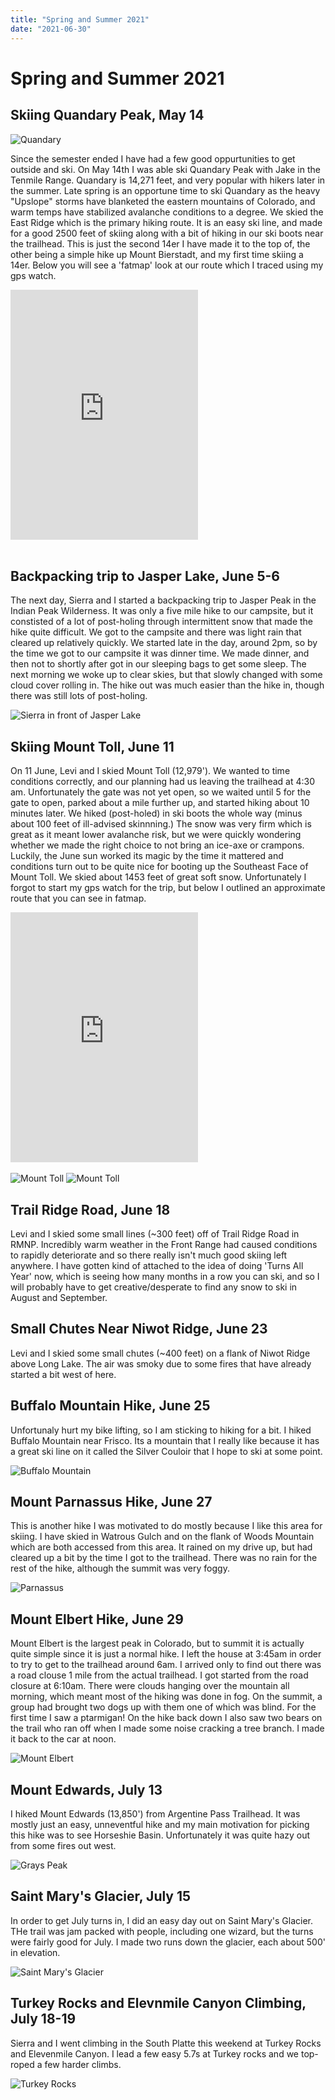 ```yaml
---
title: "Spring and Summer 2021"
date: "2021-06-30"
---
```


# Spring and Summer 2021

## Skiing Quandary Peak, May 14

<Image src={quandary} className={styles.image} alt="Quandary" />

Since the semester ended I have had a few good oppurtunities to get outside and ski. On May 14th I was able ski Quandary Peak with Jake in the Tenmile Range. Quandary is 14,271 feet, and very popular with hikers later in the summer. Late spring is an opportune time to ski Quandary as the heavy "Upslope" storms have blanketed the eastern mountains of Colorado, and warm temps have stabilized avalanche conditions to a degree. We skied the East Ridge which is the primary hiking route. It is an easy ski line, and made for a good 2500 feet of skiing along with a bit of hiking in our ski boots near the trailhead. This is just the second 14er I have made it to the top of, the other being a simple hike up Mount Bierstadt, and my first time skiing a 14er. Below you will see a 'fatmap' look at our route which I traced using my gps watch.

<iframe
  height="400"
  frameBorder="0"
  className={styles.blogIFrame}
  src="https://fatmap.com/routeid/2783212/east-ridge-of-quandary?fmid=em"
></iframe>

<br />
<br />

## Backpacking trip to Jasper Lake, June 5-6

The next day, Sierra and I started a backpacking trip to Jasper Peak in the Indian Peak Wilderness. It was only a five mile hike to our campsite, but it constisted of a lot of post-holing through intermittent snow that made the hike quite difficult. We got to the campsite and there was light rain that cleared up relatively quickly. We started late in the day, around 2pm, so by the time we got to our campsite it was dinner time. We made dinner, and then not to shortly after got in our sleeping bags to get some sleep. The next morning we woke up to clear skies, but that slowly changed with some cloud cover rolling in. The hike out was much easier than the hike in, though there was still lots of post-holing.

<Image
  src={arrlake}
  className={styles.image}
  alt="Sierra in front of Jasper Lake"
/>

## Skiing Mount Toll, June 11

On 11 June, Levi and I skied Mount Toll (12,979'). We wanted to time conditions correctly, and our planning had us leaving the trailhead at 4:30 am. Unfortunately the gate was not yet open, so we waited until 5 for the gate to open, parked about a mile further up, and started hiking about 10 minutes later. We hiked (post-holed) in ski boots the whole way (minus about 100 feet of ill-advised skinnning.) The snow was very firm which is great as it meant lower avalanche risk, but we were quickly wondering whether we made the right choice to not bring an ice-axe or crampons. Luckily, the June sun worked its magic by the time it mattered and conditions turn out to be quite nice for booting up the Southeast Face of Mount Toll. We skied about 1453 feet of great soft snow. Unfortunately I forgot to start my gps watch for the trip, but below I outlined an approximate route that you can see in fatmap.

<iframe
  height="400"
  frameBorder="0"
  className={styles.blogIFrame}
  src="https://fatmap.com/routeid/2781834/southeast-face-mount-toll?fmid=em"
></iframe>

<br />
<br />

<Image src={mounttoll} className={styles.image} alt="Mount Toll" />

<Image src={mounttollfar} className={styles.image} alt="Mount Toll" />

## Trail Ridge Road, June 18

Levi and I skied some small lines (~300 feet) off of Trail Ridge Road in RMNP. Incredibly warm weather in the Front Range had caused conditions to rapidly deteriorate and so there really isn't much good skiing left anywhere. I have gotten kind of attached to the idea of doing 'Turns All Year' now, which is seeing how many months in a row you can ski, and so I will probably have to get creative/desperate to find any snow to ski in August and September.

## Small Chutes Near Niwot Ridge, June 23

Levi and I skied some small chutes (~400 feet) on a flank of Niwot Ridge above Long Lake. The air was smoky due to some fires that have already started a bit west of here.

## Buffalo Mountain Hike, June 25

Unfortunaly hurt my bike lifting, so I am sticking to hiking for a bit. I hiked Buffalo Mountain near Frisco. Its a mountain that I really like because it has a great ski line on it called the Silver Couloir that I hope to ski at some point.

<Image src={buff} className={styles.image} alt="Buffalo Mountain" />

## Mount Parnassus Hike, June 27

This is another hike I was motivated to do mostly because I like this area for skiing. I have skied in Watrous Gulch and on the flank of Woods Mountain which are both accessed from this area. It rained on my drive up, but had cleared up a bit by the time I got to the trailhead. There was no rain for the rest of the hike, although the summit was very foggy.

<Image src={parn} className={styles.image} alt="Parnassus" />

## Mount Elbert Hike, June 29

Mount Elbert is the largest peak in Colorado, but to summit it is actually quite simple since it is just a normal hike. I left the house at 3:45am in order to try to get to the trailhead around 6am. I arrived only to find out there was a road clouse 1 mile from the actual trailhead. I got started from the road closure at 6:10am. There were clouds hanging over the mountain all morning, which meant most of the hiking was done in fog. On the summit, a group had brought two dogs up with them one of which was blind. For the first time I saw a ptarmigan! On the hike back down I also saw two bears on the trail who ran off when I made some noise cracking a tree branch. I made it back to the car at noon.

<Image src={elb} className={styles.image} alt="Mount Elbert" />

## Mount Edwards, July 13

I hiked Mount Edwards (13,850') from Argentine Pass Trailhead. It was mostly just an easy, unneventful hike and my main motivation for picking this hike was to see Horseshie Basin. Unfortunately it was quite hazy out from some fires out west.

<Image src={edw} className={styles.image} alt="Grays Peak" />

## Saint Mary's Glacier, July 15

In order to get July turns in, I did an easy day out on Saint Mary's Glacier. THe trail was jam packed with people, including one wizard, but the turns were fairly good for July. I made two runs down the glacier, each about 500' in elevation.

<Image src={smg} className={styles.image} alt="Saint Mary's Glacier" />

## Turkey Rocks and Elevnmile Canyon Climbing, July 18-19

Sierra and I went climbing in the South Platte this weekend at Turkey Rocks and Elevenmile Canyon. I lead a few easy 5.7s at Turkey rocks and we top-roped a few harder climbs.

<Image src={tr} className={styles.image} alt="Turkey Rocks" />



